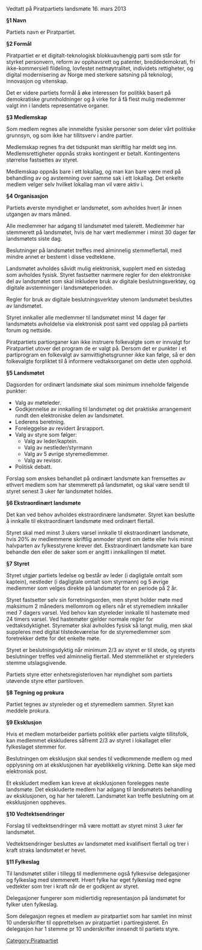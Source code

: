 Vedtatt på Piratpartiets landsmøte 16. mars 2013

'''§1 Navn'''

Partiets navn er Piratpartiet.

'''§2 Formål'''

Piratpartiet er et digitalt-teknologisk blokkuavhengig parti som står for styrket personvern, reform av opphavsrett og patenter, breddedemokrati, fri ikke-kommersiell fildeling, lovfestet nettnøytralitet, individets rettigheter, og digital modernisering av Norge med sterkere satsning på teknologi, innovasjon og vitenskap.

Det er videre partiets formål å øke interessen for politikk basert på demokratiske grunnholdninger og å virke for å få flest mulig medlemmer valgt inn i landets representative organer.

'''§3 Medlemskap'''

Som medlem regnes alle innmeldte fysiske personer som deler vårt politiske grunnsyn, og som ikke har tillitsverv i andre partier.

Medlemskap regnes fra det tidspunkt man skriftlig har meldt seg inn.
Medlemsrettigheter oppnås straks kontingent er betalt.
Kontingentens størrelse fastsettes av styret.

Medlemskap oppnås bare i ett lokallag, og man kan bare være med på behandling av og avstemning over samme sak i ett lokallag.
Det enkelte medlem velger selv hvilket lokallag man vil være aktiv i.

'''§4 Organisasjon'''

Partiets øverste myndighet er landsmøtet, som avholdes hvert år innen utgangen av mars måned.

Alle medlemmer har adgang til landsmøtet med talerett.
Medlemmer har stemmerett på landsmøtet, hvis de har vært medlemmer i minst 30 dager før landsmøtets siste dag.

Beslutninger på landsmøtet treffes med alminnelig stemmeflertall, med mindre annet er bestemt i disse vedtektene.

Landsmøtet avholdes såvidt mulig elektronisk, supplert med en sistedag som avholdes fysisk.
Styret fastsetter nærmere regler for den elektroniske del av landsmøtet som skal inkludere bruk av digitale beslutningsverktøy, og digitale avstemninger i landsmøteperioden.

Regler for bruk av digitale beslutningsverktøy utenom landsmøtet besluttes av landsmøtet.

Styret innkaller alle medlemmer til landsmøtet minst 14 dager før landsmøtets avholdelse via elektronisk post samt ved oppslag på partiets forum og nettside.

Piratpartiets partiorganer kan ikke instruere folkevalgte som er innvalgt for Piratpartiet utover det program de er valgt på.
Dersom det er punkter i et partiprogram en folkevalgt av samvittighetsgrunner ikke kan følge, så er den folkevalgte forpliktet til å informere vedtaksorganet om dette uten opphold.

'''§5 Landsmøtet'''

Dagsorden for ordinært landsmøte skal som minimum inneholde følgende punkter:

* Valg av møteleder.
* Godkjennelse av innkalling til landsmøtet og det praktiske arrangement rundt den elektroniske delen av landsmøtet.
* Lederens beretning.
* Foreleggelse av revidert årsrapport.
* Valg av styre som følger:
** Valg av leder/kaptein.
** Valg av nestleder/styrmann
** Valg av 5 øvrige styremedlemmer.
** Valg av revisor.
* Politisk debatt.

Forslag som ønskes behandlet på ordinært landsmøte kan fremsettes av ethvert medlem som har stemmerett på landsmøtet, og skal være sendt til styret senest 3 uker før landsmøtet holdes.

'''§6 Ekstraordinært landsmøte'''

Det kan ved behov avholdes ekstraordinære landsmøter.
Styret kan beslutte å innkalle til ekstraordinært landsmøte med ordinært flertall.

Styret skal med minst 3 ukers varsel innkalle til ekstraordinært landsmøte, hvis 20% av medlemmene skriftlig anmoder styret om dette eller hvis minst halvparten av fylkesstyrene krever det.
Ekstraordinært landsmøte kan bare behandle den eller de saker som er angitt i innkallingen til møtet.

'''§7 Styret'''

Styret utgjør partiets ledelse og består av leder (i dagligtale omtalt som kaptein), nestleder (i dagligtale omtalt som styrmann) og 5 øvrige medlemmer som velges direkte på landsmøtet for en periode på 2 år.

Styret fastsetter selv sin forretningsorden, men styret holder møte med maksimum 2 måneders mellomrom og ellers når et styremedlem innkaller med 7 dagers varsel.
Ved behov kan styreleder innkalle til hastemøte med 24 timers varsel.
Ved hastemøter gjelder normale regler for vedtaksdyktighet.
Styremøter skal avholdes fysisk så langt mulig, men skal suppleres med digital tilstedeværelse for de styremedlemmer som foretrekker dette for det enkelte møte.

Styret er beslutningsdyktig når minimum 2/3 av styret er til stede, og styrets beslutninger treffes ved alminnelig flertall.
Med stemmelikhet er styreleders stemme utslagsgivende.

Partiets styre etter enhetsregisterloven har myndighet som partiets utøvende styre etter partiloven.

'''§8 Tegning og prokura'''

Partiet tegnes av styreleder og et styremedlem sammen.
Styret kan meddele prokura.

'''§9 Eksklusjon'''

Hvis et medlem motarbeider partiets politikk eller partiets valgte tillitsfolk, kan medlemmet ekskluderes såfremt 2/3 av styret i lokallaget eller fylkeslaget stemmer for.

Beslutningen om eksklusjon skal sendes til vedkommende medlem og med opplysning om at eksklusjonen har øyeblikkelig virkning.
Dette kan skje med elektronisk post.

Et ekskludert medlem kan kreve at eksklusjonen forelegges neste landsmøte.
Det ekskluderte medlem har adgang til landsmøtets behandling av eksklusjonen, og har her talerett.
Landsmøtet kan treffe beslutning om at eksklusjonen oppheves.

'''§10 Vedtektsendringer'''

Forslag til vedtektsendringer må være mottatt av styret minst 3 uker før landsmøtet.

Vedtektsendringer besluttes av landsmøtet med kvalifisert flertall og trer i kraft straks landsmøtet er hevet.

'''§11 Fylkeslag'''

Til landsmøtet stiller i tillegg til medlemmene også fylkesvise delegasjoner og fylkeslag med stemmerett.
Hvert fylke har eget fylkeslag med egne vedtekter som trer i kraft når de er godkjent av styret.

Delegasjoner fungerer som midlertidig representasjon på landsmøtet for fylker uten fylkeslag.

Som delegasjon regnes et medlem av piratpartiet som har samlet inn minst 10 underskrifter til opprettelsen av piratpartiet i partiregisteret.
En delegasjon har 1 stemme pr 10 underskrifter innsendt til partiets styre.

[[Category:Piratpartiet]]
